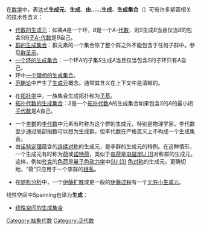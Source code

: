 在[[数学|数学]]中，表达式'''生成元'''、'''生成'''、'''由……生成'''、'''生成集合'''（{{lang|en|generator, generate, generated by与generating set}}）可有许多紧密相关的技术性含义：

* [[代数的生成元|代数的生成元]]：如果''A''是一个环，''B''是一个''A''-[[代数|代数]]，则''S''生成''B''当且仅当''B''的包含''S''的[[子代数|子''A''-代数]]是''B''自己。
* [[群的生成集合|群的生成集合]]：群元素的一个集合除了整个群之外不能包含于任何子群中。参见[[群呈示|群呈示]]。
* [[子环#由一个集合生成的子环|一个环的生成集合]]：一个环''A''的子集''S''生成''A''当且仅当包含''S''的子环只有''A''自己。
* 环中[[理想_(环论)#生成理想|一个理想的生成集合]]。
* [[范畴论|范畴论]]中产生了[[生成元_(范畴论)|生成元]]概念。通常其含义在上下文中是清晰的。

* 在[[拓扑学|拓扑学]]中，一族集合生成拓扑称为[[子基|子基]]。
* [[拓扑代数的生成集合|拓扑代数的生成集合]]：''S''是一个[[拓扑代数|拓扑代数]]''A''的生成集合如果包含''S''的''A''的最小闭[[子代数|子代数]]是''A''自己。

* 一个[[李群|李群]]的[[李代数|李代数]]中元素有时称为这个群的生成元，特别是物理学家。李代数至少通过局部指数可以想为生成群，但李代数在严格意义上不构成一个生成集合。
*由[[诺特定理|诺特定理]]蕴含的[[连续对称|连续对称]]的生成元，是李群的生成元的特例。在这种情形，一个生成元有时称为[[荷_(物理)|荷]]或[[诺特荷|诺特荷]]，类似于[[电荷|电荷]]是[[电磁学|电磁学]][[U_(1)|U (1)]]对称群的生成元。这样，例如[[夸克|夸克]]的[[色荷|色荷]]是[[量子色动力学|量子色动力学]]中[[SU_(3)|SU (3)]] [[色对称|色对称]]的生成元。更确切地，“荷”只应用于一个李群的[[根系|根系]]。

* 在[[随机过程|随机分析]]中，一个[[伊藤扩散|伊藤扩散]]或更一般的[[伊藤过程|伊藤过程]]有一个[[无穷小生成元_(随机过程)|无穷小生成元]]。

线性空间中Spanning也译为'''生成'''：
* [[线性生成空间|线性空间的生成集合]]

{{mathdab}}

[[Category:抽象代数|Category:抽象代数]]
[[Category:泛代数|Category:泛代数]]